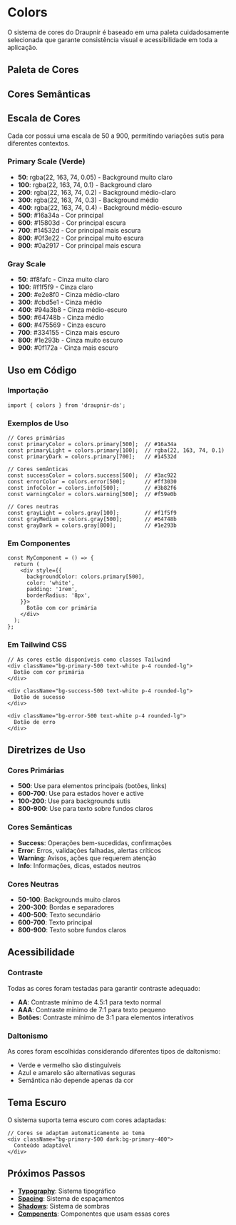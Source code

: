 
<Meta title="Docs/Colors" />

<div style={{ textAlign: 'center', margin: '2rem 0 2.5rem 0' }}>
  <h1 style={{ fontWeight: 700, fontSize: '2.2rem', margin: '1rem 0 0.5rem 0' }}>Colors</h1>
  <p style={{ color: '#666', fontSize: '1.1rem', margin: 0 }}>
    O sistema de cores do Draupnir é baseado em uma paleta cuidadosamente <br/> selecionada que garante consistência visual e acessibilidade em toda a aplicação.
  </p>
</div>


## Paleta de Cores

<ColorPalette>
  <ColorItem
    title="Background"
    subtitle="Fundos da aplicação"
    colors={{
      BgLight: "#FFFFFF",
      Bg: "#F5F5F5",
      BgDisabled: "#EFEFEF",
    }}
  />
  <ColorItem
    title="Escala de cinza"
    subtitle="Textos e elementos neutros"
    colors={{
        TextoPrimario: "#212121",
        TextoSecundario: "#5C5C5C",
        TextoTerciario: "#747474",
        TextoDesativado: "#8A8A8A",
        Borda: "#BDBDBD",
    }}
  />
  <ColorItem
    title="Primary"
    subtitle="Amarelo solar - cor principal"
    colors={{
        Primary: "#FFD600",
        Hover: "#FFEB3B",
        Click: "#FFC228",
        Contrast: "#212121",
    }}
  />
  <ColorItem
    title="Secondary"
    subtitle="Azul acinzentado - cor secundária"
    colors={{
        Secondary: "#3A4F63",
        Contrast: "#FFFFFF",
    }}
  />
</ColorPalette>

## Cores Semânticas

<ColorPalette>
  <ColorItem
    title="Success"
    subtitle="Operações bem-sucedidas"
    colors={{
      Success: "#3ac922",
    }}
  />
  <ColorItem
    title="Error"
    subtitle="Erros e alertas críticos"
    colors={{
      Error: "#ff3030",
    }}
  />
  <ColorItem
    title="Info"
    subtitle="Informações e dicas"
    colors={{
      Info: "#3b82f6",
    }}
  />
  <ColorItem
    title="Warning"
    subtitle="Avisos e atenção"
    colors={{
      Warning: "#f59e0b",
    }}
  />
</ColorPalette>

## Escala de Cores

Cada cor possui uma escala de 50 a 900, permitindo variações sutis para diferentes contextos.

### Primary Scale (Verde)

- **50**: rgba(22, 163, 74, 0.05) - Background muito claro
- **100**: rgba(22, 163, 74, 0.1) - Background claro
- **200**: rgba(22, 163, 74, 0.2) - Background médio-claro
- **300**: rgba(22, 163, 74, 0.3) - Background médio
- **400**: rgba(22, 163, 74, 0.4) - Background médio-escuro
- **500**: #16a34a - Cor principal
- **600**: #15803d - Cor principal escura
- **700**: #14532d - Cor principal mais escura
- **800**: #0f3e22 - Cor principal muito escura
- **900**: #0a2917 - Cor principal mais escura

### Gray Scale

- **50**: #f8fafc - Cinza muito claro
- **100**: #f1f5f9 - Cinza claro
- **200**: #e2e8f0 - Cinza médio-claro
- **300**: #cbd5e1 - Cinza médio
- **400**: #94a3b8 - Cinza médio-escuro
- **500**: #64748b - Cinza médio
- **600**: #475569 - Cinza escuro
- **700**: #334155 - Cinza mais escuro
- **800**: #1e293b - Cinza muito escuro
- **900**: #0f172a - Cinza mais escuro

## Uso em Código

### Importação

```tsx
import { colors } from 'draupnir-ds';
```

### Exemplos de Uso

```tsx
// Cores primárias
const primaryColor = colors.primary[500];  // #16a34a
const primaryLight = colors.primary[100];  // rgba(22, 163, 74, 0.1)
const primaryDark = colors.primary[700];   // #14532d

// Cores semânticas
const successColor = colors.success[500];  // #3ac922
const errorColor = colors.error[500];      // #ff3030
const infoColor = colors.info[500];        // #3b82f6
const warningColor = colors.warning[500];  // #f59e0b

// Cores neutras
const grayLight = colors.gray[100];        // #f1f5f9
const grayMedium = colors.gray[500];       // #64748b
const grayDark = colors.gray[800];         // #1e293b
```

### Em Componentes

```tsx
const MyComponent = () => {
  return (
    <div style={{
      backgroundColor: colors.primary[500],
      color: 'white',
      padding: '1rem',
      borderRadius: '8px',
    }}>
      Botão com cor primária
    </div>
  );
};
```

### Em Tailwind CSS

```tsx
// As cores estão disponíveis como classes Tailwind
<div className="bg-primary-500 text-white p-4 rounded-lg">
  Botão com cor primária
</div>

<div className="bg-success-500 text-white p-4 rounded-lg">
  Botão de sucesso
</div>

<div className="bg-error-500 text-white p-4 rounded-lg">
  Botão de erro
</div>
```

## Diretrizes de Uso

### Cores Primárias

- **500**: Use para elementos principais (botões, links)
- **600-700**: Use para estados hover e active
- **100-200**: Use para backgrounds sutis
- **800-900**: Use para texto sobre fundos claros

### Cores Semânticas

- **Success**: Operações bem-sucedidas, confirmações
- **Error**: Erros, validações falhadas, alertas críticos
- **Warning**: Avisos, ações que requerem atenção
- **Info**: Informações, dicas, estados neutros

### Cores Neutras

- **50-100**: Backgrounds muito claros
- **200-300**: Bordas e separadores
- **400-500**: Texto secundário
- **600-700**: Texto principal
- **800-900**: Texto sobre fundos claros

## Acessibilidade

### Contraste

Todas as cores foram testadas para garantir contraste adequado:

- **AA**: Contraste mínimo de 4.5:1 para texto normal
- **AAA**: Contraste mínimo de 7:1 para texto pequeno
- **Botões**: Contraste mínimo de 3:1 para elementos interativos

### Daltonismo

As cores foram escolhidas considerando diferentes tipos de daltonismo:

- Verde e vermelho são distinguíveis
- Azul e amarelo são alternativas seguras
- Semântica não depende apenas da cor

## Tema Escuro

O sistema suporta tema escuro com cores adaptadas:

```tsx
// Cores se adaptam automaticamente ao tema
<div className="bg-primary-500 dark:bg-primary-400">
  Conteúdo adaptável
</div>
```

## Próximos Passos

- **[Typography](/docs/typography--page)**: Sistema tipográfico
- **[Spacing](/docs/spacing--page)**: Sistema de espaçamentos
- **[Shadows](/docs/shadows--page)**: Sistema de sombras
- **[Components](/docs/atoms--page)**: Componentes que usam essas cores 